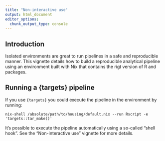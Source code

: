 ```yaml
---
title: "Non-interactive use"
output: html_document
editor_options:
  chunk_output_type: console
---
```


## Introduction

Isolated environments are great to run pipelines in a safe and reproducible
manner. This vignette details how to build a reproducible analytical pipeline
using an environment built with Nix that contains the rigt version of R and
packages.

## Running a {targets} pipeline

If you use `{targets}` you could execute the pipeline in the environment by
running:

```
nix-shell /absolute/path/to/housing/default.nix --run Rscript -e 'targets::tar_make()'
```

It's possible to execute the pipeline automatically using a so-called "shell
hook". See the "Non-interactive use" vignette for more details.
